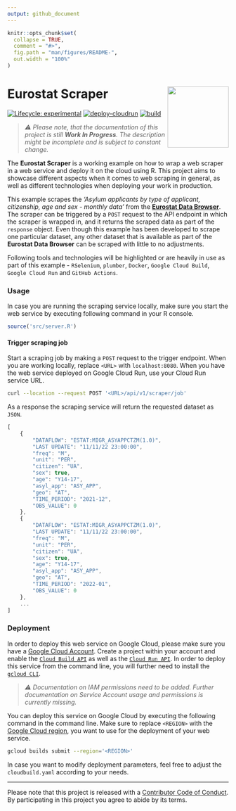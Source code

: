 ```yaml
---
output: github_document
---
```


<!-- README.md is generated from README.Rmd. Please edit that file -->

```r
knitr::opts_chunk$set(
  collapse = TRUE,
  comment = "#>",
  fig.path = "man/figures/README-",
  out.width = "100%"
)
```

# Eurostat Scraper <img src="man/figures/logo.png" align="right" height="139"/>

<!-- badges: start -->

[![Lifecycle: experimental](https://lifecycle.r-lib.org/articles/figures/lifecycle-experimental.svg)](https://lifecycle.r-lib.org/articles/stages.html#experimental) [![deploy-cloudrun](https://github.com/data-for-good-concepts/eurostat-scraper/actions/workflows/deploy-cloudrun.yaml/badge.svg)](https://github.com/data-for-good-concepts/eurostat-scraper/actions/workflows/deploy-cloudrun.yaml)
[![build](https://github.com/data-for-good-concepts/eurostat-scraper/actions/workflows/dry-run-docker-build.yaml/badge.svg)](https://github.com/data-for-good-concepts/eurostat-scraper/actions/workflows/dry-run-docker-build.yaml)

<!-- badges: end -->

> _⚠️ Please note, that the documentation of this project is still 
**Work In Progress**. The description might be incomplete and is subject to 
constant change._  

The **Eurostat Scraper** is a working example on how to wrap a web scraper in a 
web service and deploy it on the cloud using R. This project aims to showcase 
different aspects when it comes to web scraping in general, as well as different
technologies when deploying your work in production.

This example scrapes the _'Asylum applicants by type of applicant, citizenship, age and sex - monthly data'_ from the [**Eurostat Data Browser**](https://ec.europa.eu/eurostat/databrowser/view/MIGR_ASYAPPCTZM/default/table?lang=en). 
The scraper can be triggered by a `POST` request to the API endpoint in which 
the scraper is wrapped in, and it returns the scraped data as part of the 
`response` object. Even though this example has been developed to scrape one 
particular dataset, any other dataset that is available as part of the
**Eurostat Data Browser** can be scraped with little to no adjustments.

Following tools and technologies will be highlighted or are heavily in use as 
part of this example - `RSelenium`, `plumber`, `Docker`, `Google Cloud Build`, 
`Google Cloud Run` and `GitHub Actions`.

### Usage

In case you are running the scraping service locally, make sure you start the 
web service by executing following command in your R console. 

```r
source('src/server.R')
```

#### Trigger scraping job

Start a scraping job by making a `POST` request to the trigger endpoint. 
When you are working locally, replace `<URL>` with `localhost:8080`. When you 
have the web service deployed on Google Cloud Run, use your Cloud Run service 
URL.

```bash
curl --location --request POST '<URL>/api/v1/scraper/job'
```

As a response the scraping service will return the requested dataset as `JSON`.

```js
[
    {
        "DATAFLOW": "ESTAT:MIGR_ASYAPPCTZM(1.0)",
        "LAST UPDATE": "11/11/22 23:00:00",
        "freq": "M",
        "unit": "PER",
        "citizen": "UA",
        "sex": true,
        "age": "Y14-17",
        "asyl_app": "ASY_APP",
        "geo": "AT",
        "TIME_PERIOD": "2021-12",
        "OBS_VALUE": 0
    },
    {
        "DATAFLOW": "ESTAT:MIGR_ASYAPPCTZM(1.0)",
        "LAST UPDATE": "11/11/22 23:00:00",
        "freq": "M",
        "unit": "PER",
        "citizen": "UA",
        "sex": true,
        "age": "Y14-17",
        "asyl_app": "ASY_APP",
        "geo": "AT",
        "TIME_PERIOD": "2022-01",
        "OBS_VALUE": 0
    },
    ...
]
```

### Deployment

In order to deploy this web service on Google Cloud, please make sure you have a
[Google Cloud Account](https://cloud.google.com/). Create a project within your 
account and enable the [`Cloud Build API`](https://console.cloud.google.com/apis/library/cloudbuild.googleapis.com) 
as well as the [`Cloud Run API`](https://console.cloud.google.com/apis/library/run.googleapis.com).
In order to deploy this service from the command line, you will further
need to install the [`gcloud CLI`](https://cloud.google.com/sdk/docs/install).

> _⚠️ Documentation on IAM permissions need to be added. Further documentation 
on Service Account usage and permissions is currently missing._  

You can deploy this service on Google Cloud by executing the following command 
in the command line. Make sure to replace `<REGION>` with the 
[Google Cloud region](https://cloud.google.com/compute/docs/regions-zones), 
you want to use for the deployment of your web service.

```bash
gcloud builds submit --region='<REGION>'
```

In case you want to modify deployment parameters, feel free to adjust the 
`cloudbuild.yaml` according to your needs.

---
Please note that this project is released with a [Contributor Code of Conduct](CODE_OF_CONDUCT.md).
By participating in this project you agree to abide by its terms.
